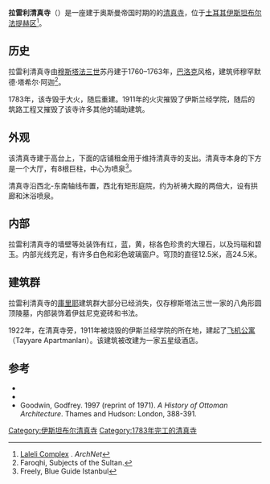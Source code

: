{{Infobox religious building
| building_name         = 拉雷利清真寺 
| image                 = LaleliMosqueView.jpg
| image_size            = 275px
| location              = [[土耳其|土耳其]][[伊斯坦布尔|伊斯坦布尔]][[法提赫区|法提赫区]]
| geo                   = {{coord|41|00|36|N|28|57|24|E|}}
| religious_affiliation = [[伊斯兰教|伊斯兰教]]
| architect             = 穆罕默德·塔希尔·阿迦
| architecture_type     = 清真寺
| architecture_style    = 巴洛克
| groundbreaking        = 1760
| year_completed        = 1783
| dome_height_outer     = 24.5米 
| dome_dia_outer        = 12.5米
| minaret_quantity      = 2
}}
'''拉雷利清真寺'''（{{lang-tr|Laleli Camii}}）是一座建于奥斯曼帝国时期的的[[清真寺|清真寺]]，位于[[土耳其|土耳其]][[伊斯坦布尔|伊斯坦布尔]][[法提赫区|法提赫区]]<ref>[http://archnet.org/library/sites/one-site.tcl?site_id=7442 Laleli Complex] {{webarchive|url=https://web.archive.org/web/20060525053840/http://archnet.org/library/sites/one-site.tcl?site_id=7442 |date=2006-05-25 }}. ''ArchNet''</ref>。

==历史==
拉雷利清真寺由[[穆斯塔法三世|穆斯塔法三世]]苏丹建于1760–1763年，[[巴洛克|巴洛克]]风格，建筑师穆罕默德·塔希尔·阿迦<ref>Faroqhi, Subjects of the Sultan.</ref>。

1783年，该寺毁于大火，随后重建。1911年的火灾摧毁了伊斯兰经学院，随后的筑路工程又摧毁了该寺许多其他的辅助建筑。

==外观==
该清真寺建于高台上，下面的店铺租金用于维持清真寺的支出。清真寺本身的下方是一个大厅，有8根巨柱，中心为喷泉<ref>Freely, Blue Guide Istanbul</ref>。

清真寺沿西北-东南轴线布置，西北有矩形庭院，约为祈祷大殿的两倍大，设有拱廊和沐浴喷泉。

==内部==
拉雷利清真寺的墙壁等处装饰有红，蓝，黄，棕各色珍贵的大理石，以及玛瑙和碧玉。内部光线充足，有许多白色和彩色玻璃窗户。穹顶的直径12.5米，高24.5米。

==建筑群==
拉雷利清真寺的[[庫里耶|庫里耶]]建筑群大部分已经消失，仅存穆斯塔法三世一家的八角形圆顶陵墓，内部装饰着伊兹尼克瓷砖和书法。

1922年，在清真寺旁，1911年被烧毁的伊斯兰经学院的所在地，建起了[[飞机公寓|飞机公寓]]（Tayyare Apartmanları）。该建筑被改建为一家五星级酒店。

==参考==
{{Reflist}}
*{{cite book | author =Suraiyah Faroqhi| year = 2005| title = Subjects of the Sultan: Culture and Daily Life in the Ottoman Empire 
| url =https://archive.org/details/subjectsofsultan0000faro| publisher = I B Tauris | location =  | isbn = 1-85043-760-2}} 
*{{cite book | author = John Freely | year = 2000 | title = Blue Guide Istanbul| publisher = W. W. Norton & Company | location = 
 | isbn = 0-393-32014-6}}
* Goodwin, Godfrey. 1997 (reprint of 1971). ''A History of Ottoman Architecture''. Thames and Hudson: London, 388-391.
{{coord|41|00|36|N|28|57|24|E|display=title|region:TR_type:landmark_source:dewiki}}
{{土耳其清真寺}}

[[Category:伊斯坦布尔清真寺|Category:伊斯坦布尔清真寺]]
[[Category:1783年完工的清真寺|Category:1783年完工的清真寺]]